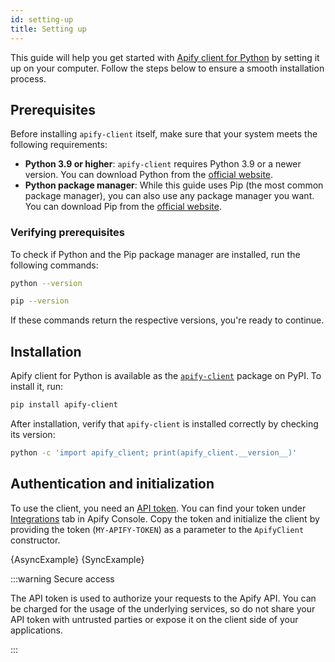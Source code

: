 ```yaml
---
id: setting-up
title: Setting up
---
```




This guide will help you get started with [Apify client for Python](https://github.com/apify/apify-client-python) by setting it up on your computer. Follow the steps below to ensure a smooth installation process.

## Prerequisites

Before installing `apify-client` itself, make sure that your system meets the following requirements:

- **Python 3.9 or higher**: `apify-client` requires Python 3.9 or a newer version. You can download Python from the [official website](https://www.python.org/downloads/).
- **Python package manager**: While this guide uses Pip (the most common package manager), you can also use any package manager you want. You can download Pip from the [official website](https://pip.pypa.io/en/stable/installation/).

### Verifying prerequisites

To check if Python and the Pip package manager are installed, run the following commands:

```sh
python --version
```

```sh
pip --version
```

If these commands return the respective versions, you're ready to continue.

## Installation

Apify client for Python is available as the [`apify-client`](https://pypi.org/project/crawlee/) package on PyPI. To install it, run:

```sh
pip install apify-client
```

After installation, verify that `apify-client` is installed correctly by checking its version:

```sh
python -c 'import apify_client; print(apify_client.__version__)'
```

## Authentication and initialization

To use the client, you need an [API token](https://docs.apify.com/platform/integrations/api#api-token). You can find your token under [Integrations](https://console.apify.com/account/integrations) tab in Apify Console. Copy the token and initialize the client by providing the token (`MY-APIFY-TOKEN`) as a parameter to the `ApifyClient` constructor.

<Tabs>
    <TabItem value="AsyncExample" label="Async client" default>
        <CodeBlock className="language-python">
            {AsyncExample}
        </CodeBlock>
    </TabItem>
    <TabItem value="SyncExample" label="Sync client">
        <CodeBlock className="language-python">
            {SyncExample}
        </CodeBlock>
    </TabItem>
</Tabs>

:::warning Secure access

The API token is used to authorize your requests to the Apify API. You can be charged for the usage of the underlying services, so do not share your API token with untrusted parties or expose it on the client side of your applications.

:::
